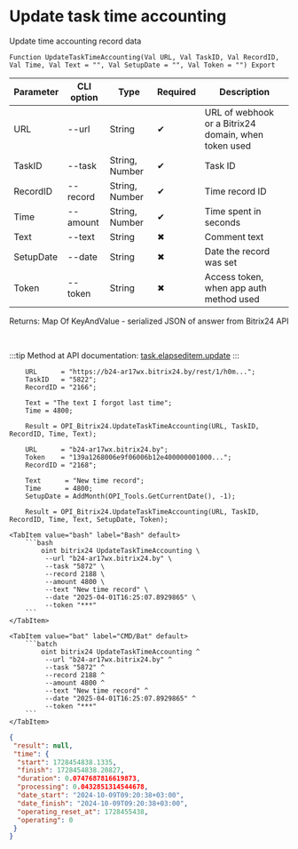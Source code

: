 ﻿---
sidebar_position: 5
description:  Update time accounting record dataСтраницы
keywords: [1C, 1С, 1С:Enterprise, 1С:Enterprise 8.3, API, Integration, Services, Exchange, OneScript, CLI, Bitrix24]
---


# Update task time accounting
 Update time accounting record data



`Function UpdateTaskTimeAccounting(Val URL, Val TaskID, Val RecordID, Val Time, Val Text = "", Val SetupDate = "", Val Token = "") Export`

  | Parameter | CLI option | Type | Required | Description |
  |-|-|-|-|-|
  | URL | --url | String | &#x2714; | URL of webhook or a Bitrix24 domain, when token used |
  | TaskID | --task | String, Number | &#x2714; | Task ID |
  | RecordID | --record | String, Number | &#x2714; | Time record ID |
  | Time | --amount | String, Number | &#x2714; | Time spent in seconds |
  | Text | --text | String | &#x2716; | Comment text |
  | SetupDate | --date | String | &#x2716; | Date the record was set |
  | Token | --token | String | &#x2716; | Access token, when app auth method used |

  
  Returns:  Map Of KeyAndValue - serialized JSON of answer from Bitrix24 API

<br/>

:::tip
Method at API documentation: [task.elapseditem.update](https://dev.1c-bitrix.ru/rest_help/tasks/task/elapseditem/update.php)
:::
<br/>



```bsl title="1C:Enterprise/OneScript code example"
    URL      = "https://b24-ar17wx.bitrix24.by/rest/1/h0m...";
    TaskID   = "5822";
    RecordID = "2166";

    Text = "The text I forgot last time";
    Time = 4800;

    Result = OPI_Bitrix24.UpdateTaskTimeAccounting(URL, TaskID, RecordID, Time, Text);

    URL      = "b24-ar17wx.bitrix24.by";
    Token    = "139a1268006e9f06006b12e400000001000...";
    RecordID = "2168";

    Text      = "New time record";
    Time      = 4800;
    SetupDate = AddMonth(OPI_Tools.GetCurrentDate(), -1);

    Result = OPI_Bitrix24.UpdateTaskTimeAccounting(URL, TaskID, RecordID, Time, Text, SetupDate, Token);
```
 

 <Tabs>
  
    <TabItem value="bash" label="Bash" default>
        ```bash
            oint bitrix24 UpdateTaskTimeAccounting \
             --url "b24-ar17wx.bitrix24.by" \
             --task "5872" \
             --record 2188 \
             --amount 4800 \
             --text "New time record" \
             --date "2025-04-01T16:25:07.8929865" \
             --token "***"
        ```
    </TabItem>
  
    <TabItem value="bat" label="CMD/Bat" default>
        ```batch
            oint bitrix24 UpdateTaskTimeAccounting ^
             --url "b24-ar17wx.bitrix24.by" ^
             --task "5872" ^
             --record 2188 ^
             --amount 4800 ^
             --text "New time record" ^
             --date "2025-04-01T16:25:07.8929865" ^
             --token "***"
        ```
    </TabItem>
</Tabs>


```json title="Result"
{
 "result": null,
 "time": {
  "start": 1728454838.1335,
  "finish": 1728454838.20827,
  "duration": 0.0747687816619873,
  "processing": 0.0432851314544678,
  "date_start": "2024-10-09T09:20:38+03:00",
  "date_finish": "2024-10-09T09:20:38+03:00",
  "operating_reset_at": 1728455438,
  "operating": 0
 }
}
```
